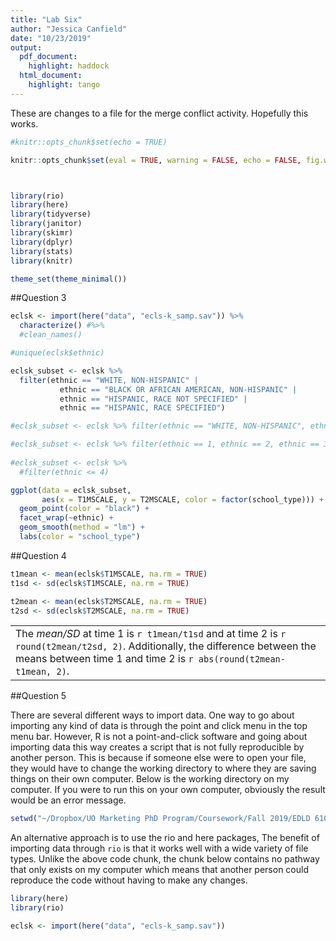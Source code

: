 ```yaml
---
title: "Lab Six"
author: "Jessica Canfield"
date: "10/23/2019"
output: 
  pdf_document: 
    highlight: haddock
  html_document:
    highlight: tango
---
```


These are changes to a file for the merge conflict activity. 
Hopefully this works. 


```r
#knitr::opts_chunk$set(echo = TRUE)

knitr::opts_chunk$set(eval = TRUE, warning = FALSE, echo = FALSE, fig.width = 6.5, fig.height = 4) 



library(rio)
library(here)
library(tidyverse)
library(janitor)
library(skimr)
library(dplyr)
library(stats)
library(knitr)

theme_set(theme_minimal())
```

##Question 3
```r
eclsk <- import(here("data", "ecls-k_samp.sav")) %>%
  characterize() #%>% 
  #clean_names()

#unique(eclsk$ethnic) 

eclsk_subset <- eclsk %>% 
  filter(ethnic == "WHITE, NON-HISPANIC" |
           ethnic == "BLACK OR AFRICAN AMERICAN, NON-HISPANIC" |
           ethnic == "HISPANIC, RACE NOT SPECIFIED" |
           ethnic == "HISPANIC, RACE SPECIFIED")

#eclsk_subset <- eclsk %>% filter(ethnic == "WHITE, NON-HISPANIC", ethnic == "BLACK OR AFRICAN AMERICAN, NON-HISPANIC", ethnic == "HISPANIC, RACE SPECIFIED",ethnic == "HISPANIC, RACE NOT SPECIFIED")

#eclsk_subset <- eclsk %>% filter(ethnic == 1, ethnic == 2, ethnic == 3, ethnic == 4)
 
#eclsk_subset <- eclsk %>% 
  #filter(ethnic <= 4)

ggplot(data = eclsk_subset, 
       aes(x = T1MSCALE, y = T2MSCALE, color = factor(school_type))) +
  geom_point(color = "black") +
  facet_wrap(~ethnic) +
  geom_smooth(method = "lm") + 
  labs(color = "school_type")

```

\newpage

##Question 4
```r
t1mean <- mean(eclsk$T1MSCALE, na.rm = TRUE) 
t1sd <- sd(eclsk$T1MSCALE, na.rm = TRUE)

t2mean <- mean(eclsk$T2MSCALE, na.rm = TRUE) 
t2sd <- sd(eclsk$T2MSCALE, na.rm = TRUE)

```
 
----
The *mean/SD* at time 1 is `r t1mean/t1sd` and at time 2 is `r round(t2mean/t2sd, 2)`. Additionally, the difference between the means between time 1 and time 2 is `r abs(round(t2mean-t1mean, 2)`.
----

##Question 5

There are several different ways to import data. One way to go about importing any kind of data is through the point and click menu in the top menu bar. However, R is not a point-and-click software and going about importing data this way creates a script that is not fully reproducible by another person. This is because if someone else were to open your file, they would have to change the working directory to where they are saving things on their own computer. Below is the working directory on my computer. If you were to run this on your own computer, obviously the result would be an error message. 

```r

setwd("~/Dropbox/UO Marketing PhD Program/Coursework/Fall 2019/EDLD 610/Labs/Lab_six")

```

An alternative approach is to use the rio and here packages, The benefit of importing data through `rio` is that it works well with a wide variety of file types. Unlike the above code chunk, the chunk below contains no pathway that only exists on my computer which means that another person could reproduce the code without having to make any changes. 

```r

library(here)
library(rio)

eclsk <- import(here("data", "ecls-k_samp.sav"))

```

